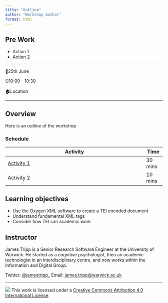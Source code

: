 ```yaml
---
title: "Outline"
author: "Workshop Author"
format: html
---
```


<!-- This template is base on https://github.com/rstudio-conf-2022/get-started-quarto -->

::: callout-tip
## Pre Work

-   Action 1
-   Action 2
:::

------------------------------------------------------------------------

<!-- Emojis are available via RStudio -->

<!-- See https://quarto.org/docs/visual-editor/content.html -->

📅25th June

⏰10:00 - 10:30

🏠Location

------------------------------------------------------------------------

## Overview

Here is an outline of the workshop

### Schedule

<!-- Generate via https://www.tablesgenerator.com/markdown_tables -->

| Activity                                                    | Time    |
|-------------------------------------------------------------|---------|
| [Activity 1](materials/activity/01-activity1/activity1.qmd) | 30 mins |
| Activity 2                                                  | 10 mins |

## Learning objectives

-   Use the Oxygen XML software to create a TEI encoded document
-   Understand fundamental XML tags
-   Consider how TEI can academic work

## Instructor

James Tripp is a Senior Research Software Engineer at the University of Warwick. He started as a cognitive psychologist, then an academic technologist in an interdisciplinary centre, and now works within the Information and Digital Group.

Twitter: [@jamestripp_](https://twitter.com/jamestripp_)
Email: [james.tripp\@warwick.ac.uk](mailto:james.tripp@warwick.ac.uk)

------------------------------------------------------------------------

<!-- Do make sure this is the right license -->

![](https://i.creativecommons.org/l/by/4.0/88x31.png) This work is licensed under a [Creative Commons Attribution 4.0 International License](https://creativecommons.org/licenses/by/4.0/).
